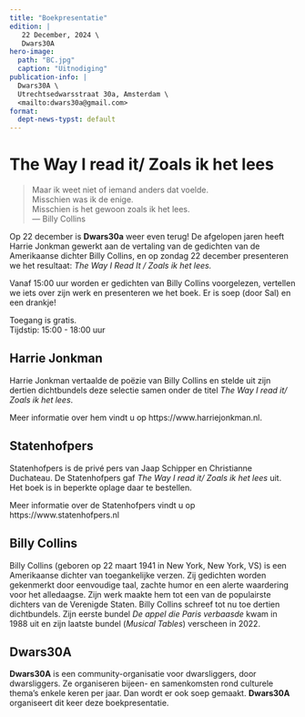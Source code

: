 ```yaml
---
title: "Boekpresentatie" 
edition: |
   22 December, 2024 \
   Dwars30A
hero-image: 
  path: "BC.jpg"
  caption: "Uitnodiging"
publication-info: |
  Dwars30A \
  Utrechtsedwarsstraat 30a, Amsterdam \
  <mailto:dwars30a@gmail.com>
format:
  dept-news-typst: default
---
```


# The Way I read it/ Zoals ik het lees

> Maar ik weet niet of iemand anders dat voelde.\
> Misschien was ik de enige. \
> Misschien is het gewoon zoals ik het lees. \
> --- Billy Collins

Op 22 december is **Dwars30a** weer even terug! De afgelopen jaren heeft Harrie Jonkman gewerkt aan de vertaling van de gedichten van de Amerikaanse dichter Billy Collins, en op zondag 22 december presenteren we het resultaat: *The Way I Read It / Zoals ik het lees.*


Vanaf 15:00 uur worden er gedichten van Billy Collins voorgelezen, vertellen we iets over zijn werk en presenteren we het boek. Er is soep (door Sal) en een drankje!    

Toegang is gratis.    
Tijdstip: 15:00 - 18:00 uur

::: {.article}
## Harrie Jonkman
  
Harrie Jonkman vertaalde de poëzie van Billy Collins en stelde uit zijn dertien dichtbundels deze selectie samen onder de titel *The Way I read it/ Zoals ik het lees*. 

Meer informatie over hem vindt u op https://www.harriejonkman.nl.
:::

::: {.article}
## Statenhofpers

Statenhofpers is de privé pers van Jaap Schipper en Christianne Duchateau. De Statenhofpers gaf *The Way I read it/ Zoals ik het lees* uit. Het boek is in beperkte oplage daar te bestellen.

Meer informatie over de Statenhofpers vindt u op https://www.statenhofpers.nl 
:::

## Billy Collins

Billy Collins (geboren op 22 maart 1941 in New York, New York, VS) is een Amerikaanse dichter van toegankelijke verzen. Zij gedichten worden gekenmerkt door eenvoudige taal, zachte humor en een alerte waardering voor het alledaagse. Zijn werk maakte hem tot een van de populairste dichters van de Verenigde Staten. Billy Collins schreef tot nu toe dertien dichtbundels. Zijn eerste bundel *De appel die Paris verbaasde* kwam in 1988 uit en zijn laatste bundel (*Musical Tables*) verscheen in 2022.

## Dwars30A

**Dwars30A** is een community-organisatie voor dwarsliggers, door dwarsliggers. Ze organiseren bijeen- en samenkomsten rond culturele thema's enkele keren per jaar. Dan wordt er ook soep gemaakt. **Dwars30A** organiseert dit keer deze boekpresentatie. 
